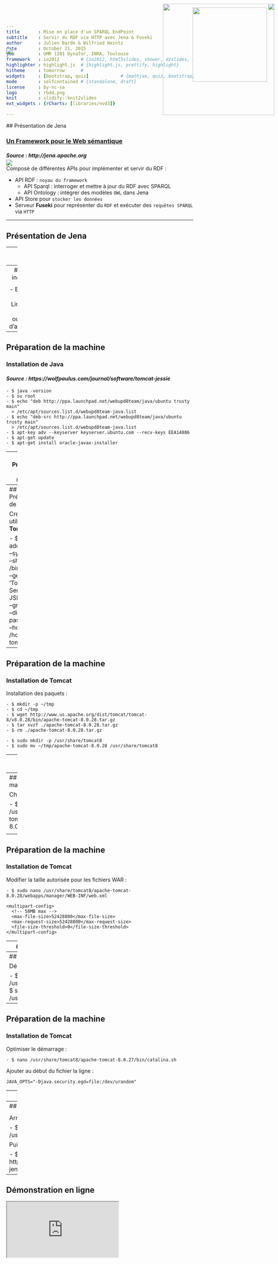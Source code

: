```yaml
---
title       : Mise en place d'un SPARQL EndPoint
subtitle    : Servir du RDF via HTTP avec Jena & Fuseki
author      : Julien Barde & Wilfried Heintz
date        : October 21, 2015
job         : UMR 1201 Dynafor, INRA, Toulouse
framework   : io2012        # {io2012, html5slides, shower, dzslides, ...}
highlighter : highlight.js  # {highlight.js, prettify, highlight}
hitheme     : tomorrow      #   
widgets     : [bootstrap, quiz]            # {mathjax, quiz, bootstrap}
mode        : selfcontained # {standalone, draft}
license     : by-nc-sa
logo        : rbdd.png
knit        : slidify::knit2slides
ext_widgets : {rCharts: [libraries/nvd3]}

--- 
```

<img style="position: absolute; top: 10px; right: 10px; border: 1px;" src="assets/img/apache_jena.png">
## Présentation de Jena

  <h3><u>Un Framework pour le Web sémantique</u></h3>
  <h4><i>Source : http://jena.apache.org</i></h4>

Composé de différentes APIs pour implémenter et servir du RDF :

 - API RDF : `noyau du framework`
    - API Sparql : interroger et mettre à jour du RDF avec SPARQL
    - API Ontology : intégrer des modèles `OWL` dans Jena
 - API Store pour `stocker les données`
 - Serveur <b>Fuseki</b> pour représenter du `RDF` et exécuter des `requêtes SPARQL` via `HTTP`


--- 

## Présentation de Jena

<img style="position: absolute; top: 130px; middle: 0; border: 0" src="assets/img/jena_arch1.png">
<img style="position: absolute; top: 430px; middle: 10px; border: 0" src="assets/img/jena_arch2.png">


---
<img style="position: absolute; top: 10px; right: 10px; border: 0; width:300px;" src="assets/img/Apache.gif">
##  Pourquoi Fuseki ?


   - Projet de la `fondation Apache`
      - Open-source
      - Communauté importante de développeurs
      - Expérience reconnue
   - Déploiement dans Tomcat
   - Persistance des données gérées
 

---
<img style="position: absolute; top: 10px; right: 10px; border: 0; width:300px;" src="assets/img/ubuntu.png">
##  Pré-requis indispensables


  <h3>Machine connectée + Java + Tomcat</h3>

 - Exemple avec un serveur Linux Ubuntu
 - Port 8080 ouvert
 - Droits d'administration



---
##  Préparation de la machine

  <h3>Installation de Java</h3>
  <h4><i>Source : https://wolfpaulus.com/journal/software/tomcat-jessie </i></h4>

    - $ java -version
    - $ su root
    - $ echo "deb http://ppa.launchpad.net/webupd8team/java/ubuntu trusty main" 
      > /etc/apt/sources.list.d/webupd8team-java.list
    - $ echo "deb-src http://ppa.launchpad.net/webupd8team/java/ubuntu trusty main" 
      > /etc/apt/sources.list.d/webupd8team-java.list
    - $ apt-key adv --keyserver keyserver.ubuntu.com --recv-keys EEA14886
    - $ apt-get update
    - $ apt-get install oracle-javax-installer




---
##  Préparation de la machine

  <h3>Installation de Java</h3>

Pour changer la version de java :

    - $ update-alternatives --config java


---
##  Préparation de la machine
<img style="position: absolute; top: 20px; right: 30px; border: 0; width:200px;" src="assets/img/tomcat.png">
  <h3>Installation de Tomcat</h3>

Création d'un utilisateur <b>Tomcat</b> :

    - $ sudo adduser \
        --system \
        --shell /bin/bash \
        --gecos 'Tomcat Java Servlet and JSP engine' \
        --group \
        --disabled-password \
        --home /home/tomcat \
        tomcat


---
##  Préparation de la machine
<img style="position: absolute; top: 20px; right: 30px; border: 0; width:200px;" src="assets/img/tomcat.png">
  <h3>Installation de Tomcat</h3>

Installation des paquets :

    - $ mkdir -p ~/tmp
    - $ cd ~/tmp
    - $ wget http://www.us.apache.org/dist/tomcat/tomcat-8/v8.0.28/bin/apache-tomcat-8.0.28.tar.gz
    - $ tar xvzf ./apache-tomcat-8.0.28.tar.gz
    - $ rm ./apache-tomcat-8.0.28.tar.gz

    - $ sudo mkdir -p /usr/share/tomcat8
    - $ sudo mv ~/tmp/apache-tomcat-8.0.28 /usr/share/tomcat8

---
##  Préparation de la machine
<img style="position: absolute; top: 20px; right: 30px; border: 0; width:200px;" src="assets/img/tomcat.png">
  <h3>Installation de Tomcat</h3>

Paramétrages :

    - $ sudo rm -f /usr/share/tomcat
    - $ sudo ln -s /usr/share/tomcat8/apache-tomcat-8.0.28 /usr/share/tomcat
    
    - $ sudo chown -R tomcat:tomcat /usr/share/tomcat8
    - $ sudo chmod +x /usr/share/tomcat/bin/*.sh


---
##  Préparation de la machine
<img style="position: absolute; top: 20px; right: 30px; border: 0; width:200px;" src="assets/img/tomcat.png">
  <h3>Installation de Tomcat</h3>

Changer le port d'écoute :

    - $ sudo nano /usr/share/tomcat8/apache-tomcat-8.0.28/conf/server.xml

    <Connector port="8080" protocol="HTTP/1.1"
               connectionTimeout="20000"
               redirectPort="8443" />


---
##  Préparation de la machine
<img style="position: absolute; top: 20px; right: 30px; border: 0; width:200px;" src="assets/img/tomcat.png">
  <h3>Installation de Tomcat</h3>

Modifier la taille autorisée pour les fichiers WAR :

    - $ sudo nano /usr/share/tomcat8/apache-tomcat-8.0.28/webapps/manager/WEB-INF/web.xml

    <multipart-config>
      <!-- 50MB max -->
      <max-file-size>52428800</max-file-size>
      <max-request-size>52428800</max-request-size>
      <file-size-threshold>0</file-size-threshold>
    </multipart-config>

---
##  Préparation de la machine
<img style="position: absolute; top: 20px; right: 30px; border: 0; width:200px;" src="assets/img/tomcat.png">
  <h3>Installation de Tomcat</h3>

Créer un rôle manager :

    - $ sudo nano /usr/share/tomcat8/apache-tomcat-8.0.28/conf/tomcat-users.xml

      <role rolename="tomcat"/>
      <role rolename="manager-gui"/>
      <user username="user" password="mdp" roles="tomcat,manager-gui"/>


---
##  Préparation de la machine
<img style="position: absolute; top: 20px; right: 30px; border: 0; width:200px;" src="assets/img/tomcat.png">
  <h3>Installation de Tomcat</h3>

Démarrer/arrêter le service :

    - $ sudo /bin/su - tomcat -c /usr/share/tomcat/bin/startup.sh
    - $ sudo /bin/su - tomcat -c /usr/share/tomcat/bin/shutdown.sh


---
##  Préparation de la machine
<img style="position: absolute; top: 20px; right: 30px; border: 0; width:200px;" src="assets/img/tomcat.png">
  <h3>Installation de Tomcat</h3>

Optimiser le démarrage :

    - $ nano /usr/share/tomcat8/apache-tomcat-8.0.27/bin/catalina.sh

Ajouter au début du fichier la ligne :

    JAVA_OPTS="-Djava.security.egd=file:/dev/urandom"
    


---
##  Préparation de la machine

<img style="position: absolute; top: 150px; middle; border: 0; width:600px;" src="assets/img/accueil_tomcat.png">


---
##  Installation de Fuseki

  <h3>Préparation</h3>

Arrêter Tomcat :

    - $ sudo /bin/su - tomcat -c /usr/share/tomcat/bin/shutdown.sh

Puis télécharger Fuseki :

    - $ cd ~/tmp
    - $ wget http://archive.apache.org/dist/jena/binaries/apache-jena-fuseki-2.3.0.tar.gz
    


---
##  Démonstration en ligne

<iframe src = "http://147.99.107.5:8080"  onload="this.width=window.innerWidth;this.height=window.innerHeight;"></iframe>
